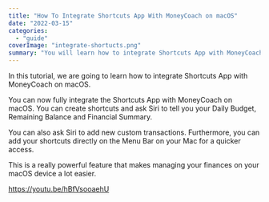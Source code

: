 ```yaml
---
title: "How To Integrate Shortcuts App With MoneyCoach on macOS"
date: "2022-03-15"
categories: 
  - "guide"
coverImage: "integrate-shortucts.png"
summary: "You will learn how to integrate Shortcuts App with MoneyCoach on macOS."
---
```


In this tutorial, we are going to learn how to integrate Shortcuts App with MoneyCoach on macOS.

You can now fully integrate the Shortcuts App with MoneyCoach on macOS. You can create shortcuts and ask Siri to tell you your Daily Budget, Remaining Balance and Financial Summary. 

You can also ask Siri to add new custom transactions. Furthermore, you can add your shortcuts directly on the Menu Bar on your Mac for a quicker access. 

This is a really powerful feature that makes managing your finances on your macOS device a lot easier.

https://youtu.be/hBfVsooaehU
